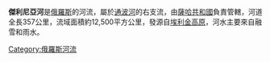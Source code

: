 '''傑利尼亞河'''是[[俄羅斯|俄羅斯]]的河流，屬於[[通波河|通波河]]的右支流，由[[薩哈共和國|薩哈共和國]]負責管轄，河道全長357公里，流域面積約12,500平方公里，發源自[[埃利金高原|埃利金高原]]，河水主要來自融雪和雨水。

{{Russia-geo-stub}}

[[Category:俄羅斯河流|Category:俄羅斯河流]]